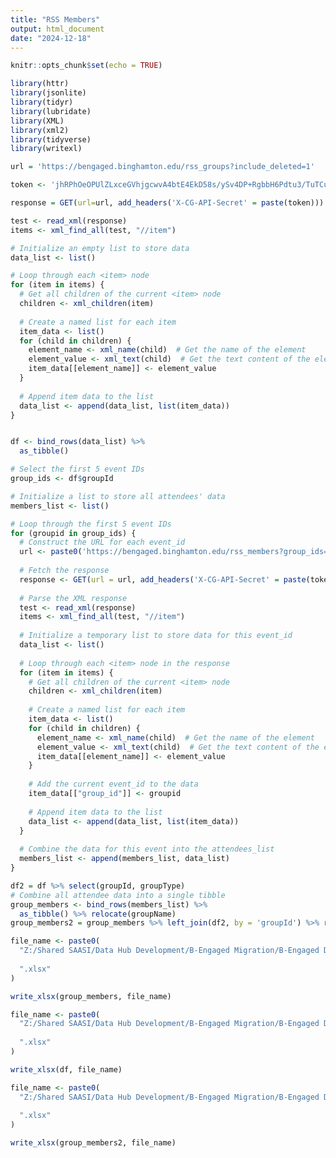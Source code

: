 ```yaml
---
title: "RSS Members"
output: html_document
date: "2024-12-18"
---
```


```r
knitr::opts_chunk$set(echo = TRUE)
```

```r
library(httr)
library(jsonlite)
library(tidyr)
library(lubridate)
library(XML)
library(xml2)
library(tidyverse)
library(writexl)
```
```r
url = 'https://bengaged.binghamton.edu/rss_groups?include_deleted=1'

token <- 'jhRPhOeOPUlZLxceGVhjgcwvA4btE4EkD58s/ySv4DP+RgbbH6Pdtu3/TuTCuoqDp6x1YYSO/jxvMUBla4wVUxFKTnxdqs8xFJ2taut0wdxSGAue2OoilXKEHTKbJXd+cQ=='
```

```r
response = GET(url=url, add_headers('X-CG-API-Secret' = paste(token)))
```

```r
test <- read_xml(response)
items <- xml_find_all(test, "//item")

# Initialize an empty list to store data
data_list <- list()

# Loop through each <item> node
for (item in items) {
  # Get all children of the current <item> node
  children <- xml_children(item)
  
  # Create a named list for each item
  item_data <- list()
  for (child in children) {
    element_name <- xml_name(child)  # Get the name of the element
    element_value <- xml_text(child)  # Get the text content of the element
    item_data[[element_name]] <- element_value
  }
  
  # Append item data to the list
  data_list <- append(data_list, list(item_data))
}


df <- bind_rows(data_list) %>% 
  as_tibble()
```

```r
# Select the first 5 event IDs
group_ids <- df$groupId

# Initialize a list to store all attendees' data
members_list <- list()

# Loop through the first 5 event IDs
for (groupid in group_ids) {
  # Construct the URL for each event_id
  url <- paste0('https://bengaged.binghamton.edu/rss_members?group_ids=', groupid)
  
  # Fetch the response
  response <- GET(url = url, add_headers('X-CG-API-Secret' = paste(token)))
  
  # Parse the XML response
  test <- read_xml(response)
  items <- xml_find_all(test, "//item")
  
  # Initialize a temporary list to store data for this event_id
  data_list <- list()
  
  # Loop through each <item> node in the response
  for (item in items) {
    # Get all children of the current <item> node
    children <- xml_children(item)
    
    # Create a named list for each item
    item_data <- list()
    for (child in children) {
      element_name <- xml_name(child)  # Get the name of the element
      element_value <- xml_text(child)  # Get the text content of the element
      item_data[[element_name]] <- element_value
    }
    
    # Add the current event_id to the data
    item_data[["group_id"]] <- groupid
    
    # Append item data to the list
    data_list <- append(data_list, list(item_data))
  }
  
  # Combine the data for this event into the attendees_list
  members_list <- append(members_list, data_list)
}

df2 = df %>% select(groupId, groupType)
# Combine all attendee data into a single tibble
group_members <- bind_rows(members_list) %>% 
  as_tibble() %>% relocate(groupName)
group_members2 = group_members %>% left_join(df2, by = 'groupId') %>% relocate(groupName, groupType)
```

```r

file_name <- paste0(
  "Z:/Shared SAASI/Data Hub Development/B-Engaged Migration/B-Engaged Dumps/Members/Members_dump", 
  
  ".xlsx"
)

write_xlsx(group_members, file_name)
```


```r
file_name <- paste0(
  "Z:/Shared SAASI/Data Hub Development/B-Engaged Migration/B-Engaged Dumps/Groups/Groups_dump", 
  
  ".xlsx"
)

write_xlsx(df, file_name)
```

```r

file_name <- paste0(
  "Z:/Shared SAASI/Data Hub Development/B-Engaged Migration/B-Engaged Dumps/Members/Members_dump_with_grouptype", 
  
  ".xlsx"
)

write_xlsx(group_members2, file_name)
```

